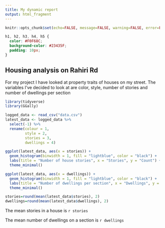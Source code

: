 ```yaml
---
title: My dynamic report
output: html_fragment
---
```


```r
knitr::opts_chunk$set(echo=FALSE, message=FALSE, warning=FALSE, error=FALSE)

```

```css
h1, h2, h3, h4, h5 {
  color: #F0F68C;
  background-color: #23435F; 
  padding: 10px;
}
```

## Housing analysis on Rahiri Rd

For my project I have looked at property traits of houses on my street. The variables I've decided to look at are color, style, number of stories and number of dwellings per section

```r
library(tidyverse)
library(GGally)

logged_data <- read_csv("data.csv")
latest_data <- logged_data %>%
  select(-1) %>%     
  rename(colour = 1,
         style = 2,
         stories = 3,
         dwellings = 4)

ggplot(latest_data, aes(x = stories)) +
  geom_histogram(binwidth = 1, fill = "lightblue", color = "black") +
  labs(title = "Number of house stories", x = "Stories", y = "Count") +
  theme_minimal()
```

```r
ggplot(latest_data, aes(x = dwellings)) +
  geom_histogram(binwidth = 1, fill = "lightblue", color = "black") +
  labs(title = "Number of dwellings per section", x = "Dwellings", y = "Count") +
  theme_minimal()
```

```r
stories=round(mean(latest_data$stories), 2)
dwellings=round(mean(latest_data$dwellings), 2)
```

The mean stories in a house is `r stories`

The mean number of dwellings on a section is `r dwellings`

